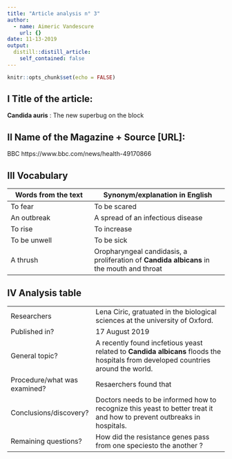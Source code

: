 ```yaml
---
title: "Article analysis n° 3"
author:
  - name: Aimeric Vandescure
    url: {}
date: 11-13-2019
output:
  distill::distill_article:
    self_contained: false
---
```


```r
knitr::opts_chunk$set(echo = FALSE)
```

## I Title of the article: 

**Candida auris** : The new superbug on the block


## II Name of the Magazine + Source [URL]:

BBC https://www.bbc.com/news/health-49170866


## III Vocabulary 

| Words from the text | Synonym/explanation in English |
| ------------------- | ------------------------------ |
| To fear             |         To be scared                   |
|   An outbreak       | A spread of an infectious disease        |
| To rise             | To increase         |
| To be unwell        | To be sick |
| A thrush            | Oropharyngeal candidasis, a proliferation of **Candida albicans** in the mouth and throat |

## IV Analysis table 

|                              |                                                                     |
| ---------------------------- | ------------------------------------------------------------------- |
| Researchers                  | Lena Ciric, gratuated in the biological sciences at the university of Oxford. |
| Published in?                | 17 August 2019                                                       |
| General topic?               |A recently found incfetious yeast related to **Candida albicans** floods the hospitals from developed countries around the world.                     |
| Procedure/what was examined? | Resaerchers found that  |
| Conclusions/discovery?       |  Doctors needs to be informed how to recognize this yeast to better treat it and how to prevent outbreaks in hospitals.      |
| Remaining questions?         | How did the resistance genes pass from one speciesto the another ? |

